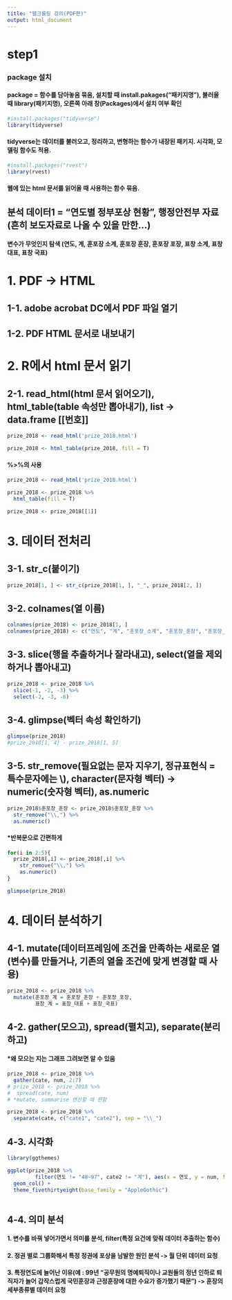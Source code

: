 ```yaml
---
title: "웹크롤링 강의(PDF편)"
output: html_document
---
```

# step1  

### package 설치  
#### package = 함수를 담아놓음 묶음, 설치할 때 install.pakages("패키지명"), 불러올 때 library(패키지명), 오른쪽 아래 창(Packages)에서 설치 여부 확인
```r
#install.packages("tidyverse")  
library(tidyverse) 
```
#### tidyverse는 데이터를 불러오고, 정리하고, 변형하는 함수가 내장된 패키지. 시각화, 모델링 함수도 적용.

```r
#install.packages("rvest")  
library(rvest) 
```
#### 웹에 있는 html 문서를 읽어올 때 사용하는 함수 묶음.

## 분석 데이터1 = "연도별 정부포상 현황", 행정안전부 자료(흔히 보도자료로 나올 수 있을 만한...) 
#### 변수가 무엇인지 탐색 (연도, 계, 훈포장 소계, 훈포장 훈장, 훈포장 포장, 표창 소계, 표창 대표, 표창 국표) 

# 1. PDF -> HTML  
## 1-1. adobe acrobat DC에서 PDF 파일 열기
## 1-2. PDF HTML 문서로 내보내기

# 2. R에서 html 문서 읽기  

## 2-1. read_html(html 문서 읽어오기), html_table(table 속성만 뽑아내기), list -> data.frame [[번호]]
```r
prize_2018 <- read_html('prize_2018.html')  

prize_2018 <- html_table(prize_2018, fill = T)  
```

#### %>%의 사용
```r
prize_2018 <- read_html('prize_2018.html')  

prize_2018 <- prize_2018 %>%   
  html_table(fill = T)   
```

```r
prize_2018 <- prize_2018[[1]]  
```

# 3. 데이터 전처리  

## 3-1. str_c(붙이기)
```r
prize_2018[1, ] <- str_c(prize_2018[1, ], "_", prize_2018[2, ]) 
```

## 3-2. colnames(열 이름)

```r
colnames(prize_2018) <- prize_2018[1, ]  
colnames(prize_2018) <- c("연도", "계", "훈포장_소계", "훈포장_훈장", "훈포장_포장", "표창_계", "표창_대표", "표창_국표")  
```

## 3-3. slice(행을 추출하거나 잘라내고), select(열을 제외하거나 뽑아내고)

```r
prize_2018 <- prize_2018 %>% 
  slice(-1, -2, -3) %>% 
  select(-2, -3, -6)
```

## 3-4. glimpse(벡터 속성 확인하기)

```r
glimpse(prize_2018) 
#prize_2018[1, 4] - prize_2018[1, 5]
```

## 3-5. str_remove(필요없는 문자 지우기, 정규표현식 = 특수문자에는 \\), character(문자형 벡터) -> numeric(숫자형 벡터), as.numeric

```r
prize_2018$훈포장_훈장 <- prize_2018$훈포장_훈장 %>%   
  str_remove("\\,") %>%   
  as.numeric()    
```

#### *반복문으로 간편하게 
```r
for(i in 2:5){
  prize_2018[,i] <- prize_2018[,i] %>%   
    str_remove("\\,") %>%   
    as.numeric()  
}
```

```r
glimpse(prize_2018)   
```

# 4. 데이터 분석하기 

## 4-1. mutate(데이터프레임에 조건을 만족하는 새로운 열(변수)를 만들거나, 기존의 열을 조건에 맞게 변경할 때 사용)

```r
prize_2018 <- prize_2018 %>%   
  mutate(훈포장_계 = 훈포장_훈장 + 훈포장_포장,  
         표창_계 = 표창_대표 + 표창_국표)  
```

## 4-2. gather(모으고), spread(펼치고), separate(분리하고)

#### *왜 모으는 지는 그래프 그려보면 알 수 있음

```r
prize_2018 <- prize_2018 %>%   
  gather(cate, num, 2:7)
# prize_2018 <- prize_2018 %>% 
#  spread(cate, num)
# *mutate, summarise 연산할 때 편함
```

```r
prize_2018 <- prize_2018 %>%      
  separate(cate, c("cate1", "cate2"), sep = "\\_")  
```

## 4-3. 시각화

```r
library(ggthemes)  

ggplot(prize_2018 %>%     
         filter(연도 != "48∼97", cate2 != "계"), aes(x = 연도, y = num, fill = cate2)) +    
  geom_col() +    
  theme_fivethirtyeight(base_family = "AppleGothic")     
  
```
 
  
## 4-4. 의미 분석

#### 1. 변수를 바꿔 넣어가면서 의미를 분석, filter(특정 요건에 맞춰 데이터 추출하는 함수)
#### 2. 정권 별로 그룹화해서 특정 정권에 포상을 남발한 원인 분석 -> 월 단위 데이터 요청 
#### 3. 특정연도에 늘어난 이유(예 : 99년 “공무원의 명예퇴직이나 교원들의 정년 인하로 퇴직자가 늘어 갑작스럽게 국민훈장과 근정훈장에 대한 수요가 증가했기 때문”)  -> 훈장의 세부종류별 데이터 요청
